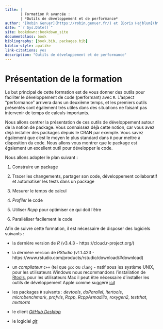 ```yaml
--- 
title: | 
       | Formation R avancée :
       | *Outils de développement et de performance*
author: "[Robin Genuer](https://robin.genuer.fr/) et [Boris Hejblum](http://www.borishejblum.science/)"
date: "`r Sys.Date()`"
site: bookdown::bookdown_site
documentclass: book
bibliography: [book.bib, packages.bib]
biblio-style: apalike
link-citations: yes
description: "Outils de développement et de performance"
---
```


# Présentation de la formation {-}

Le but principal de cette formation est de vous donner des outils pour
faciliter le développement de code (performant) avec `R`. L'aspect "performance"
arrivera dans un deuxième temps, et les premiers outils présentés sont
également très utiles dans des situations ne faisant pas intervenir de temps
de calculs importants.

Nous allons centrer la présentation de ces outils de développement autour
de la notion de package. Vous connaissez déjà cette notion, car vous avez
déjà installer des packages depuis le CRAN par exemple. Vous savez également
que c'est le moyen le plus standard dans `R` pour mettre à disposition du code.
Nous allons vous montrer que le package est également un excellent outil pour
développer le code.


Nous allons adopter le plan suivant :

1. Construire un package

2. Tracer les changements, partager son code, développement collaboratif et automatiser les tests dans un package

3. Mesurer le temps de calcul

4. *Profiler* le code

5. Utiliser *Rcpp* pour optimiser ce qui doit l'être

6. Paralléliser facilement le code


Afin de suivre cette formation, il est nécessaire de disposer des logiciels suivants :  

  - la dernière version de *R* (v3.4.3 - https://cloud.r-project.org/)

  - la dernière version de *RStudio* (v1.1.423 - https://www.rstudio.com/products/rstudio/download/#download)

  - un *compilateur `C++`* (tel que `gcc` ou `clang` - natif sous les système UNIX, 
	pour les utilisateurs Windows nous recommandons l’installation de 
	[Rtools](https://cran.r-project.org/bin/windows/Rtools/), pour les 
	utilisateurs Mac il peut être nécessaire d'installer les outils de 
	développement Apple comme suggéré 
	[ici](http://thecoatlessprofessor.com/programming/r-compiler-tools-for-rcpp-on-os-x/))

  - les packages `R` suivants : *devtools*, *doParallel*, *itertools*, 
	*microbenchmark*, *profvis*, *Rcpp*, *RcppArmadillo*, *roxygen2*, *testthat*, 
	*mvtnorm*  

  - le client [*GitHub Desktop*](https://desktop.github.com/)

  - le logiciel [*git*](https://git-scm.com/)
